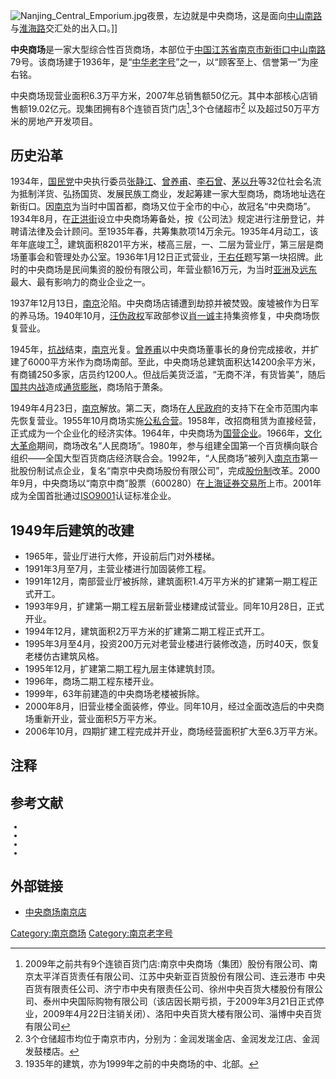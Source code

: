 [[File:Nanjing_Central_Emporium.jpg|thumb]]夜景，左边就是中央商场，这是面向[[中山南路|中山南路]]与[[淮海路|淮海路]]交汇处的出入口。]]

'''中央商场'''是一家大型综合性百货商场，本部位于[[中国|中国]][[江苏省|江苏省]][[南京市|南京市]][[南京新街口|新街口]][[中山南路|中山南路]]79号。该商场建于1936年，是“[[中华老字号|中华老字号]]”之一，以“顾客至上、信誉第一”为座右铭。

中央商场现营业面积6.3万平方米，2007年总销售额50亿元。其中本部核心店销售额19.02亿元。现集团拥有8个连锁百货门店<ref group="注">2009年之前共有9个连锁百货门店:南京中央商场（集团）股份有限公司、南京太平洋百货责任有限公司、江苏中央新亚百货股份有限公司、连云港市 中央百货有限责任公司、济宁市中央有限责任公司、徐州中央百货大楼股份有限公司、泰州中央国际购物有限公司（该店因长期亏损，于2009年3月21日正式停业，2009年4月22日注销关闭）、洛阳中央百货大楼有限公司、淄博中央百货有限公司</ref>,3个仓储超市<ref group="注">3个仓储超市均位于南京市内，分别为：金润发瑞金店、金润发龙江店、金润发鼓楼店。</ref> 以及超过50万平方米的房地产开发项目。

==历史沿革==
1934年，[[国民党|国民党]]中央执行委员[[张静江|张静江]]、[[曾养甫|曾养甫]]、[[李石曾|李石曾]]、[[茅以升|茅以升]]等32位社会名流为抵制洋货、弘扬国货、发展民族工商业，发起筹建一家大型商场，商场地址选在新街口。因[[南京|南京]]为当时中国首都，商场又位于全市的中心，故冠名“中央商场”。1934年8月，在[[正洪街|正洪街]]设立中央商场筹备处，按《公司法》规定进行注册登记，并聘请法律及会计顾问。至1935年春，共筹集款项14万余元。1935年4月动工，该年年底竣工<ref group="注">1935年的建筑，亦为1999年之前的中央商场的中、北部。</ref>，建筑面积8201平方米，楼高三层，一、二层为营业厅，第三层是商场董事会和管理处办公室。1936年1月12日正式营业，[[于右任|于右任]]题写第一块招牌。此时的中央商场是民间集资的股份有限公司，年营业额16万元，为当时[[亚洲|亚洲]]及[[远东|远东]]最大、最有影响力的商业企业之一。

1937年12月13日，[[南京|南京]]沦陷。中央商场店铺遭到劫掠并被焚毁。废墟被作为日军的养马场。1940年10月，[[汪兆銘政權|汪伪政权]]军政部参议[[肖一诚|肖一诚]]主持集资修复，中央商场恢复营业。

1945年，[[抗战|抗战]]结束，[[南京|南京]]光复。[[曾养甫|曾养甫]]以中央商场董事长的身份完成接收，并扩建了6000平方米作为商场南部。至此，中央商场总建筑面积达14200余平方米，有商铺250多家，店员约1200人。但战后美货泛滥，“无商不洋，有货皆美”，随后[[国共内战|国共内战]]造成[[通货膨胀|通货膨胀]]，商场陷于萧条。

1949年4月23日，[[南京|南京]]解放。第二天，商场在[[人民政府|人民政府]]的支持下在全市范围内率先恢复营业。1955年10月商场实施[[公私合营|公私合营]]。1958年，改招商租赁为直接经营，正式成为一个企业化的经济实体。1964年，中央商场为[[国营企业|国营企业]]。1966年，[[文化大革命|文化大革命]]期间，商场改名“人民商场”。1980年，参与组建全国第一个百货横向联合组织——全国大型百货商店经济联合会。1992年，“人民商场”被列入[[南京市|南京市]]第一批股份制试点企业，复名“南京中央商场股份有限公司”，完成[[股份制|股份制]]改革。2000年9月，中央商场以“南京中商”股票（600280）在[[上海证券交易所|上海证券交易所]]上市。2001年成为全国首批通过[[ISO9001|ISO9001]]认证标准企业。

==1949年后建筑的改建==
*1965年，营业厅进行大修，开设前后门对外楼梯。
*1991年3月至7月，主营业楼进行加固装修工程。
*1991年12月，南部营业厅被拆除，建筑面积1.4万平方米的扩建第一期工程正式开工。
*1993年9月，扩建第一期工程五层新营业楼建成试营业。同年10月28日，正式开业。
*1994年12月，建筑面积2万平方米的扩建第二期工程正式开工。
*1995年3月至4月，投资200万元对老营业楼进行装修改造，历时40天，恢复老楼仿古建筑风格。
*1995年12月，扩建第二期工程九层主体建筑封顶。
*1996年，商场二期工程东楼开业。
*1999年，63年前建造的中央商场老楼被拆除。
*2000年8月，旧营业楼全面装修，停业。同年10月，经过全面改造后的中央商场重新开业，营业面积5万平方米。
*2006年10月，四期扩建工程完成并开业，商场经营面积扩大至6.3万平方米。

==注释==
<div class="references-small">
<references group="注"/>
</div>

==参考文献==
<div class="references-small">
<references group="参"/>
</div>
<small>
*{{cite web|url=http://www.archivesnj.gov.cn/danganjuzhulanmu/jinlingshenyun/chengshijiyi/17127749.htm|title=南京中央商场（摘自《南京大观》）|publisher=南京市档案局|date=2006-01-05}}{{dead link|date=2017年11月 |bot=InternetArchiveBot |fix-attempted=yes }}
*{{cite web|url=http://www.linkshop.com.cn/web/archives/2008/84616.shtml|title=南京中央商场72年风雨 从诞生到飞跃|publisher=联商网|date=2008-01-04|accessdate=2009-06-14|archive-date=2016-03-04|archive-url=https://web.archive.org/web/20160304092642/http://www.linkshop.com.cn/web/archives/2008/84616.shtml|dead-url=no}}
*{{cite web|url=http://www.njsmj.gov.cn/site/smj/new_a200603176545.html?parentboardid=21|title=百年老字号－中央商场|publisher=南京商贸信息网|date=2006-03-17}}{{dead link|date=2017年11月 |bot=InternetArchiveBot |fix-attempted=yes }}
*{{cite book|title=南京辞典|author=中共南京市委党史工作办公室，南京市地方志编纂委员会办公室|publisher=方志出版社|location=北京|year=2005|isbn=7-80192-584-X}}
</small>

==外部链接==
*[https://web.archive.org/web/20090404115052/http://www.njzysc.com/ 中央商场南京店]

[[Category:南京商场|Category:南京商场]]
[[Category:南京老字号|Category:南京老字号]]